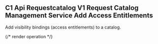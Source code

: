## C1 Api Requestcatalog V1 Request Catalog Management Service Add Access Entitlements

Add visibility bindings (access entitlements) to a catalog.

{/* render operation */}
